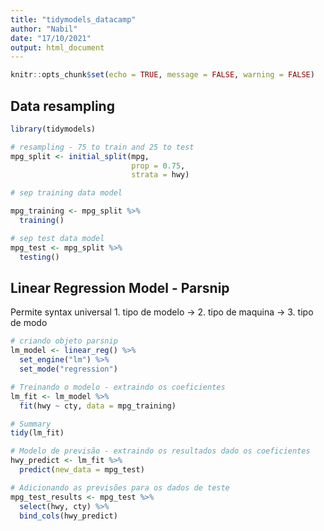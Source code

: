 ```yaml
---
title: "tidymodels_datacamp"
author: "Nabil"
date: "17/10/2021"
output: html_document
---
```


```r
knitr::opts_chunk$set(echo = TRUE, message = FALSE, warning = FALSE)
```


## Data resampling

```r
library(tidymodels)

# resampling - 75 to train and 25 to test
mpg_split <- initial_split(mpg,
                           prop = 0.75,
                           strata = hwy)

# sep training data model

mpg_training <- mpg_split %>% 
  training()

# sep test data model
mpg_test <- mpg_split %>% 
  testing()

```
## Linear Regression Model - Parsnip

Permite syntax universal
1. tipo de modelo -> 2. tipo de maquina -> 3. tipo de modo


```r
# criando objeto parsnip 
lm_model <- linear_reg() %>% 
  set_engine("lm") %>% 
  set_mode("regression")

# Treinando o modelo - extraindo os coeficientes
lm_fit <- lm_model %>% 
  fit(hwy ~ cty, data = mpg_training)

# Summary
tidy(lm_fit)

# Modelo de previsão - extraindo os resultados dado os coeficientes
hwy_predict <- lm_fit %>% 
  predict(new_data = mpg_test)

# Adicionando as previsões para os dados de teste
mpg_test_results <- mpg_test %>% 
  select(hwy, cty) %>% 
  bind_cols(hwy_predict)


```

